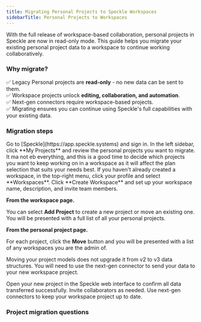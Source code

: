 ```yaml
---
title: Migrating Personal Projects to Speckle Workspaces
sidebarTitle: Personal Projects to Workspaces
---
```



With the full release of workspace-based collaboration, personal projects in Speckle are now in read-only mode. This guide helps you migrate your existing personal project data to a workspace to continue working collaboratively.

### Why migrate?

✅ Legacy Personal projects are **read-only** - no new data can be sent to them.  
✅ Workspace projects unlock **editing, collaboration, and automation**.  
✅ Next-gen connectors require workspace-based projects.  
✅ Migrating ensures you can continue using Speckle's full capabilities with your existing data.

### Migration steps

<Steps>

<Step title="Review your personal projects">
  Go to [Speckle](https://app.speckle.systems) and sign in. In the left sidebar,
  click **My Projects** and review the personal projects you want to migrate. It
  ma not eb everything, and this is a good time to decide which projects you
  want to keep working on in a workspace as it will affect the plan selection
  that suits your needs best.
</Step>
<Step title="Create a workspace">
  If you haven't already created a workspace, in the top-right menu, click your
  profile and select **Workspaces**. Click **Create Workspace** and set up your
  workspace name, description, and invite team members.
</Step>

<Step title="Move projects into your workspace">

**From the workspace page.**

You can select **Add Project** to create a new project or move an existing one. You will be presented with a full list of all your personal projects.

**From the personal project page.**

For each project, click the **Move** button and you will be presented with a list of any workspaces you are the admin of.

</Step>

<Step title="Move your data">

Moving your project models does not upgrade it from v2 to v3 data structures. You will need to use the next-gen connector to send your data to your new workspace project.

</Step>

<Step title="Validate and start collaborating">
  Open your new project in the Speckle web interface to confirm all data
  transferred successfully. Invite collaborators as needed. Use next-gen
  connectors to keep your workspace project up to date.
</Step>

</Steps>

### Project migration questions

<ProjectMigration />